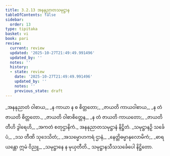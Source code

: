 ```yaml
---
title: 3.2.13 အနနုညာတသမုဋ္ဌာန
tableOfContents: false
sidebar:
  order: 13
type: tipitaka
basket: vi
book: pari
review:
  current: review
  updated: '2025-10-27T21:49:49.991496'
  updated_by: ''
  notes: ''
  history:
  - state: review
    date: '2025-10-27T21:49:49.991496'
    updated_by: ''
    notes: ''
    previous_state: draft
---
```



<ReviewStatus review={frontmatter.review} showDetails={true} />

<HypothesisAnnotation frontmatter={frontmatter} />

<DynamicBreadcrumb />

<Division number="270" book="pari" e="ch" v="5" p="163">

<Paragraph number="1147" type="verses" book="pari">
_အနနုညာတံ ဝါစာယ,_  
_န ကာယာ န စ စိတ္တတော;_  
_ဇာယတိ ကာယဝါစာယ,_  
_န တံ ဇာယတိ စိတ္တတော._  

</Paragraph>

<Paragraph number="1148" type="verses" book="pari">
_ဇာယတိ ဝါစာစိတ္တေန,_  
_န တံ ဇာယတိ ကာယတော;_  
_ဇာယတိ တီဟိ ဒွါရေဟိ,_  
_အကတံ စတုဌာနိကံ._  


</Paragraph>
</Division>

<Paragraph number="1149" type="center" book="pari">
အနနုညာတသမုဋ္ဌာနံ နိဋ္ဌိတံ.


</Paragraph>

<Paragraph number="1150" type="verses" book="pari">
_သမုဋ္ဌာနဉှိ သင်္ခေပံ,_  
_ဒသ တီဏိ သုဒေသိတံ;_  
_အသမ္မောဟကရံ ဌာနံ,_  
_နေတ္တိဓမ္မာနုလောမိကံ;_  
_ဓာရယန္တော ဣမံ ဝိညူ,_  
_သမုဋ္ဌာနေ န မုယှတီတိ._  


</Paragraph>

<Paragraph number="1151" type="center" book="pari">
သမုဋ္ဌာနသီသသင်္ခေပေါ နိဋ္ဌိတော.
</Paragraph>